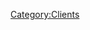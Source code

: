 {{Client |name=Eloquence| author=Friedrich Preuss| website=[[www.phriedrich.artfact.at/eloquence.php]]| version=0.5.0| devlanguage=C| ui=EFL| screenshots=[http://www.phriedrich.artfact.at/projects/eloquence/screenshot1.png] [http://www2.get-e.org/Resources/Modules/_images/eloquence_screenshot.png] [http://www.phriedrich.artfact.at/projects/eloquence/eloquence_vid1.mpg A video of Eloquence in action (448K)]| description=A module for the Enlightenment DR17 desktop enviroment that shows the songname on the desktop and also give some options for simple commands (play, pause, next, prev, shuffle). It is fully themeable and comes with some themes. It currently has support for amarok, audacious, beep media player, mpd, xmms and xmms2}}
[[Category:Clients]]
